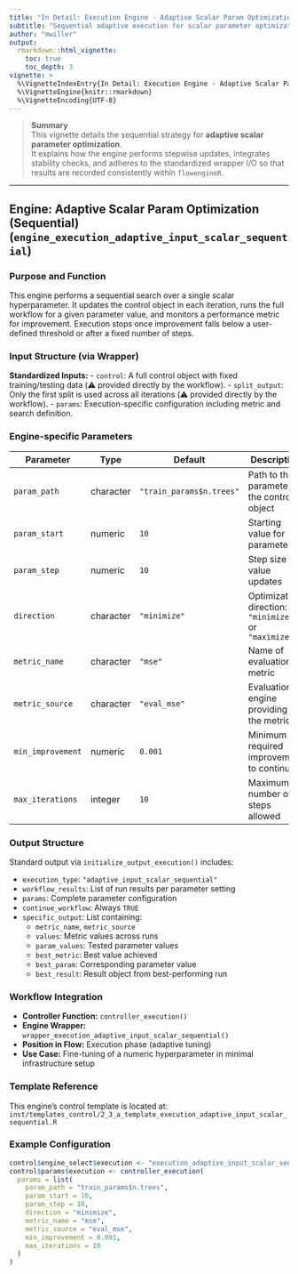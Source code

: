 ```yaml
---
title: "In Detail: Execution Engine - Adaptive Scalar Param Optimization (Sequential)"
subtitle: "Sequential adaptive execution for scalar parameter optimization"
author: "mwiller"
output:
  rmarkdown::html_vignette:
    toc: true
    toc_depth: 3
vignette: >
  %\VignetteIndexEntry{In Detail: Execution Engine - Adaptive Scalar Param Optimization (Sequential)}
  %\VignetteEngine{knitr::rmarkdown}
  %\VignetteEncoding{UTF-8}
---
```


> **Summary**  
> This vignette details the sequential strategy for **adaptive scalar parameter optimization**.  
> It explains how the engine performs stepwise updates, integrates stability checks, and adheres to the standardized wrapper I/O so that results are recorded consistently within `flowengineR`.

---

## Engine: Adaptive Scalar Param Optimization (Sequential) (`engine_execution_adaptive_input_scalar_sequential`)

### Purpose and Function
This engine performs a sequential search over a single scalar hyperparameter. It updates the control object in each iteration, runs the full workflow for a given parameter value, and monitors a performance metric for improvement. Execution stops once improvement falls below a user-defined threshold or after a fixed number of steps.

### Input Structure (via Wrapper)

**Standardized Inputs:**
- `control`: A full control object with fixed training/testing data (⚠️ provided directly by the workflow).
- `split_output`: Only the first split is used across all iterations (⚠️ provided directly by the workflow).
- `params`: Execution-specific configuration including metric and search definition.

### Engine-specific Parameters

| Parameter         | Type      | Default        | Description                                                   |
|------------------|-----------|----------------|---------------------------------------------------------------|
| `param_path`      | character | `"train_params$n.trees"` | Path to the parameter in the control object          |
| `param_start`     | numeric   | `10`           | Starting value for parameter                                  |
| `param_step`      | numeric   | `10`           | Step size for value updates                                   |
| `direction`       | character | `"minimize"`   | Optimization direction: `"minimize"` or `"maximize"`          |
| `metric_name`     | character | `"mse"`        | Name of evaluation metric                                     |
| `metric_source`   | character | `"eval_mse"`   | Evaluation engine providing the metric                        |
| `min_improvement` | numeric   | `0.001`        | Minimum required improvement to continue                      |
| `max_iterations`  | integer   | `10`           | Maximum number of steps allowed                               |

### Output Structure

Standard output via `initialize_output_execution()` includes:

- `execution_type`: `"adaptive_input_scalar_sequential"`
- `workflow_results`: List of run results per parameter setting
- `params`: Complete parameter configuration
- `continue_workflow`: Always `TRUE`
- `specific_output`: List containing:
    - `metric_name`, `metric_source`
    - `values`: Metric values across runs
    - `param_values`: Tested parameter values
    - `best_metric`: Best value achieved
    - `best_param`: Corresponding parameter value
    - `best_result`: Result object from best-performing run

### Workflow Integration

- **Controller Function:** `controller_execution()`
- **Engine Wrapper:** `wrapper_execution_adaptive_input_scalar_sequential()`
- **Position in Flow:** Execution phase (adaptive tuning)
- **Use Case:** Fine-tuning of a numeric hyperparameter in minimal infrastructure setup

### Template Reference

This engine's control template is located at:  
`inst/templates_control/2_3_a_template_execution_adaptive_input_scalar_sequential.R`

### Example Configuration
```r
control$engine_select$execution <- "execution_adaptive_input_scalar_sequential"
control$params$execution <- controller_execution(
  params = list(
    param_path = "train_params$n.trees",
    param_start = 10,
    param_step = 10,
    direction = "minimize",
    metric_name = "mse",
    metric_source = "eval_mse",
    min_improvement = 0.001,
    max_iterations = 10
  )
)
```
